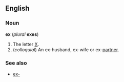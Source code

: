 ==English==
===Noun===
'''ex''' (''plural'' '''exes''')

#The letter [[X]].
#(''colloquial'') An ex-husband, ex-wife or ex-[[partner]].

===See also===
*[[ex-]]